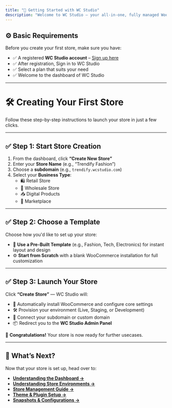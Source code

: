 ```yaml
---
title: "📖 Getting Started with WC Studio"
description: "Welcome to WC Studio — your all-in-one, fully managed WooCommerce platform that simplifies every part of launching and scaling an eCommerce store."
---
```


## ⚙️ Basic Requirements

Before you create your first store, make sure you have:

- ✅ A registered **WC Studio account** – [Sign up here](https://my.wcstudio.com/register)
- ✅ After registration, Sign in to WC Studio
- ✅ Select a plan that suits your need
- ✅ Welcome to the dashboard of WC Studio
---

# 🛠️ Creating Your First Store

Follow these step-by-step instructions to launch your store in just a few clicks.

---

## ✅ Step 1: Start Store Creation

1. From the dashboard, click **“Create New Store”**
2. Enter your **Store Name** (e.g., “Trendify Fashion”)
3. Choose a **subdomain** (e.g., `trendify.wcstudio.com`)
4. Select your **Business Type**:
   - 🛍️ Retail Store
   - 🏪 Wholesale Store
   - 📥 Digital Products
   - 🛒 Marketplace

---

## ✅ Step 2: Choose a Template

Choose how you'd like to set up your store:

- 🎨 **Use a Pre-Built Template** (e.g., Fashion, Tech, Electronics) for instant layout and design
- ⚙️ **Start from Scratch** with a blank WooCommerce installation for full customization

---


## ✅ Step 3: Launch Your Store

Click **“Create Store”** — WC Studio will:

- 🔧 Automatically install WooCommerce and configure core settings
- 🛠 Provision your environment (Live, Staging, or Development)
- 🔗 Connect your subdomain or custom domain
- 📦 Redirect you to the **WC Studio Admin Panel**

🎉 **Congratulations!** Your store is now ready for further usecases.

---

## 🧭 What’s Next?

Now that your store is set up, head over to:

- [**Understanding the Dashboard →**](#)
- [**Understanding Store Environments →**](#)
- [**Store Management Guide →**](#)
- [**Theme & Plugin Setup →**](#)
- [**Snapshots & Configurations →**](#)